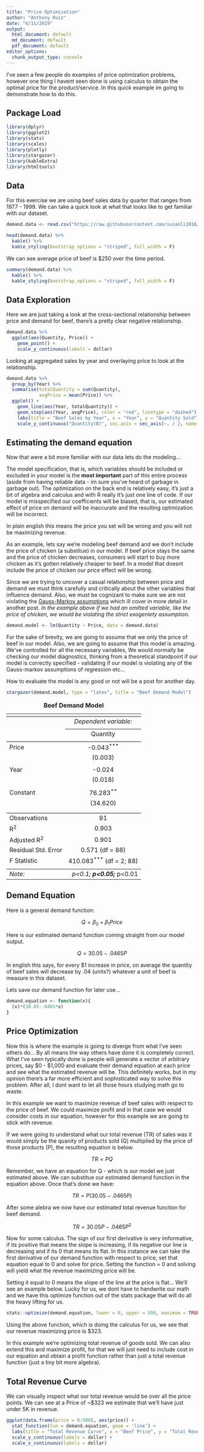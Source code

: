 ```yaml
---
title: "Price Optimization"
author: "Anthony Ruiz"
date: "6/11/2019"
output:
  html_document: default
  md_document: default
  pdf_document: default
editor_options: 
  chunk_output_type: console
---
```


I've seen a few people do examples of price optimization problems, however one thing I havent seen done is using calculus to obtain the optimal price for the product/service. In this quick example im going to demonstrate how to do this.

## Package Load
```r
library(dplyr)
library(ggplot2)
library(stats)
library(scales) 
library(plotly)
library(stargazer)
library(kableExtra)
library(htmltools)
```

## Data
For this exercise we are using beef sales data by quarter that ranges from 1977 - 1999. We can take a quick look at what that looks like to get familiar with our dataset.

```r
demand.data <- read.csv("https://raw.githubusercontent.com/susanli2016/Machine-Learning-with-Python/master/beef.csv")
```

```r
head(demand.data) %>%
  kable() %>%
  kable_styling(bootstrap_options = "striped", full_width = F)
```

We can see average price of beef is $250 over the time period.

```r
summary(demand.data) %>%
  kable() %>%
  kable_styling(bootstrap_options = "striped", full_width = F)
```


## Data Exploration

Here we are just taking a look at the cross-sectional relationship between price and demand for beef, there's a pretty clear negative relationship.

```r
demand.data %>%
  ggplot(aes(Quantity, Price)) +
    geom_point() +
    scale_y_continuous(labels = dollar)
```

Looking at aggregated sales by year and overlaying price to look at the relationship.

```r
demand.data %>%
  group_by(Year) %>%
  summarise(totalQuantity = sum(Quantity),
            avgPrice = mean(Price)) %>%
  ggplot() +
    geom_line(aes(Year, totalQuantity)) +
    geom_step(aes(Year, avgPrice), color = "red", linetype = "dashed") +
    labs(title = "Beef Sales by Year", x = "Year", y = "Quantity Sold") +
    scale_y_continuous("Quantity(B)", sec.axis = sec_axis(~. / 2, name = "Price ($)"))
```

## Estimating the demand equation

Now that were a bit more familiar with our data lets do the modeling...

The model specification, that is, which variables should be included or excluded in your model is the **most important** part of this entire process (aside from having reliable data - im sure you've heard of garbage in garbage out). The optimization on the back end is relatively easy, it's just a bit of algebra and calculus and with R really it's just one line of code. If our model is misspecified our coefficients will be biased, that is, our estimated effect of price on demand will be inaccurate and the resulting optimization will be incorrect. 

In plain english this means the price you set will be wrong and you will not be maximizing revenue.

As an example, lets say we're modeling beef demand and we don't include the price of chicken (a substitue) in our model. If beef price stays the same and the price of chicken decreases, consumers will start to buy more chicken as it's gotten relatively cheaper to beef. In a model that doesnt include the price of chicken our price effect will be wrong.

Since we are trying to uncover a casual relationship between price and demand we must think carefully and critically about the other variables that influence demand. Also, we must be cognizant to make sure we are not violating the [Gauss-Markov assumptions](https://en.wikipedia.org/wiki/Gauss–Markov_theorem) which ill cover in more detail in another post. *In the example above if we had an omitted variable, like the price of chicken, we would be violating the strict exogeniety assumption.*

```r
demand.model <- lm(Quantity ~ Price, data = demand.data)
```

For the sake of brevity, we are going to assume that we only the price of beef in our model. Also, we are going to assume that this model is amazing. We've controlled for all the necessary variables, We would normally be checking our model diagnostics, thinking from a theoretical standpoint if our model is correctly specified - validating if our model is violating any of the Gauss-markov assumptions of regression etc...

How to evaluate the model is any good or not will be a post for another day.

```r
stargazer(demand.model, type = "latex", title = "Beef Demand Model")
```


<div align = "center">
<table style="text-align:center"><caption><strong>Beef Demand Model</strong></caption>
<tr><td colspan="2" style="border-bottom: 1px solid black"></td></tr><tr><td style="text-align:left"></td><td><em>Dependent variable:</em></td></tr>
<tr><td></td><td colspan="1" style="border-bottom: 1px solid black"></td></tr>
<tr><td style="text-align:left"></td><td>Quantity</td></tr>
<tr><td colspan="2" style="border-bottom: 1px solid black"></td></tr><tr><td style="text-align:left">Price</td><td>-0.043<sup>***</sup></td></tr>
<tr><td style="text-align:left"></td><td>(0.003)</td></tr>
<tr><td style="text-align:left"></td><td></td></tr>
<tr><td style="text-align:left">Year</td><td>-0.024</td></tr>
<tr><td style="text-align:left"></td><td>(0.018)</td></tr>
<tr><td style="text-align:left"></td><td></td></tr>
<tr><td style="text-align:left">Constant</td><td>76.283<sup>**</sup></td></tr>
<tr><td style="text-align:left"></td><td>(34.620)</td></tr>
<tr><td style="text-align:left"></td><td></td></tr>
<tr><td colspan="2" style="border-bottom: 1px solid black"></td></tr><tr><td style="text-align:left">Observations</td><td>91</td></tr>
<tr><td style="text-align:left">R<sup>2</sup></td><td>0.903</td></tr>
<tr><td style="text-align:left">Adjusted R<sup>2</sup></td><td>0.901</td></tr>
<tr><td style="text-align:left">Residual Std. Error</td><td>0.571 (df = 88)</td></tr>
<tr><td style="text-align:left">F Statistic</td><td>410.083<sup>***</sup> (df = 2; 88)</td></tr>
<tr><td colspan="2" style="border-bottom: 1px solid black"></td></tr><tr><td style="text-align:left"><em>Note:</em></td><td style="text-align:right"><sup>*</sup>p<0.1; <sup>**</sup>p<0.05; <sup>***</sup>p<0.01</td></tr>
</table>
</div>




## Demand Equation

Here is a general demand function:

$$Q = \beta_0 + \beta_1Price$$

Here is our estimated demand function coming straight from our model output.

$$Q = 30.05 - .0465P$$

In english this says, for every $1 increase in price, on average the quantity of beef sales will decrease by .04 (units?) whatever a unit of beef is measure in this dataset.

Lets save our demand function for later use...

```r
demand.equation <- function(x){
  (x)*(30.05-.0465*x)
}
```

## Price Optimization

Now this is where the example is going to diverge from what I've seen others do... By all means the way others have done it is completely correct. What I've seen typically done is people will generate a vector of arbitrary prices, say $0 - $1,000 and evaluate their demand equation at each price and see what the estimated revenue will be. This definitely works, but in my opinion there's a far more efficient and sophisticated way to solve this problem. After all, I dont want to let all those hours studying math go to waste. 

In this example we want to maximize revenue of beef sales with respect to the price of beef. We could maximize profit and in that case we would consider costs in our equation, however for this example we are going to stick with revenue.

If we were going to understand what our total revenue (TR) of sales was it would simply be the quanity of products sold (Q) multiplied by the price of those products (P), the resulting equation is below.

$$TR = PQ$$


Remember, we have an equation for Q - which is our model we just estimated above. We can substitue our estimated demand function in the equation above. Once that's done we have:

$$ TR = P(30.05 - .0465P)$$

After some alebra we now have our estimated total revenue function for beef demand.

$$ TR = 30.05P - .0465P^2$$



Now for some calculus. The sign of our first derivative is very imformative, if its positive that means the slope is increasing, if its negative our line is decreasing and if its 0 that means its flat. 
In this instance we can take the first derivative of our demand function with respect to price, set that equation equal to 0 and solve for price. Setting the function = 0 and solving will yield what the revenue maximizing price will be.

Setting it equal to 0 means the slope of the line at the price is flat... We'll see an example below. Lucky for us, we dont have to handwrite our math and we have this optimize function out of the stats package that will do all the heavy lifting for us.

```r
stats::optimize(demand.equation, lower = 0, upper = 500, maximum = TRUE)$maximum
```

Using the above function, which is doing the calculus for us, we see that our revenue maximizing price is $323.

In this example we're optimizing total revenue of goods sold. We can also extend this and maximize profit, for that we will just need to include cost in our equation and obtain a profit function rather than just a total revenue function (just a tiny bit more algebra).

## Total Revenue Curve

We can visually inspect what our total revenue would be over all the price points. We can see at a Price of ~$323 we estimate that we'll have just under 5K in revenue.


```r
ggplot(data.frame(price = 0:500), aes(price)) +
  stat_function(fun = demand.equation, geom = 'line') +
  labs(title = "Total Revenue Curve", x = "Beef Price", y = "Total Revenue ($)") +
  scale_y_continuous(labels = dollar) +
  scale_x_continuous(labels = dollar)
```

